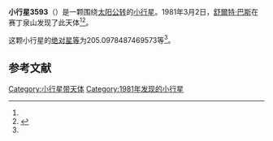 {{Infobox planet
| bgcolour = #FFFFC0
| name = 3593 Osip
| symbol = 
| image = 
| caption = 
| discovery = yes
| discovery_ref = 
| discoverer = [[舒爾特·巴斯|舒爾特·巴斯]]
| discovery_site = [[赛丁泉山|赛丁泉山]] 
| discovered = 1981年3月2日
| designations = yes
| mp_name = 
| named_after = 
| alt_names = 1981 EB20/ 1976 SH9
| mp_category = [[主带小行星|主带小行星]]
| orbit_ref = <ref name="a">[http://ssd.jpl.nasa.gov/sbdb.cgi?sstr=3593 3593 Osip] {{Wayback|url=http://ssd.jpl.nasa.gov/sbdb.cgi?sstr=3593 |date=20200917220453 }}，小行星數據庫瀏覽器（JPL Small-Body Database Browser）－[[美国国家航空航天局|美国国家航空航天局]]喷气推进实验室</ref>
| epoch = 2456400.5 (2013年4月18日更新)
| aphelion = {{convert|2.352371485318661|AU|km|3|abbr=on|lk=out}}
| perihelion = {{convert|1.951102199381096|AU|km|3|abbr=on}}
| semimajor = {{convert|2.151736842349878|AU|km|3|abbr=on}}
| eccentricity = 0.093243114
| period = 1152.874839 [[日|日]]<br />3.16[[儒略年|儒略年]]
| avg_speed = 
| inclination = 1.120111663077719
| asc_node = 273.9688683430642
| mean_anomaly = 
| arg_peri = 205.0978487469573
| satellites = 
| physical_characteristics = yes
| dimensions = 
| mass = 
| density = 
| surface_grav = 
| escape_velocity = 
| sidereal_day = 
| axial_tilt = 
| pole_ecliptic_lat = 
| pole_ecliptic_lon = 
| albedo = 
| temperatures= 
| temp_name1 = 
| mean_temp_1 = 
| max_temp_1 = 
| temp_name2 = 
| max_temp_2 = 
| spectral_type = 
| abs_magnitude = 205.0978487469573
}}

'''小行星3593'''（{{lang-en|3593 Osip}}）是一颗围绕[[太阳|太阳]][[公转|公转]]的[[小行星|小行星]]。1981年3月2日，[[舒爾特·巴斯|舒爾特·巴斯]]在赛丁泉山发现了此天体<ref name="a" /><ref>{{cite news|title=小行星列表|url=http://cfa-www.harvard.edu/iau/lists/NumberedMPs.txt|accessdate=2013-07-08|newspaper=哈佛大学|archive-date=2008-05-17|archive-url=https://web.archive.org/web/20080517010638/http://cfa-www.harvard.edu/iau/lists/NumberedMPs.txt|dead-url=no}}</ref>。

这颗小行星的[[绝对星等|绝对星等]]为205.0978487469573等<ref name="a" />。

==参考文献==
{{reflist}}
{{Minor Planet Number|[[小行星3592|小行星3592]]|[[小行星3594|小行星3594]]}}

{{小天体}}

[[Category:小行星带天体|Category:小行星带天体]]
[[Category:1981年发现的小行星|Category:1981年发现的小行星]]

{{asteroid-stub}}